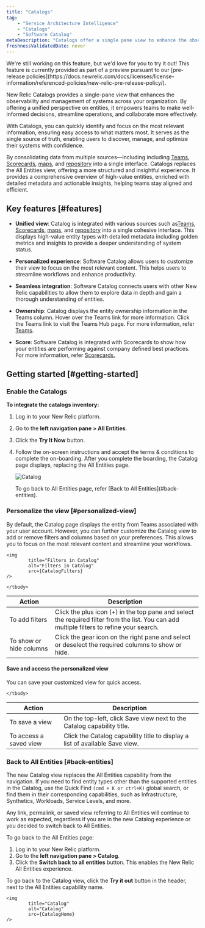 ```yaml
---
title: "Catalogs"
tag: 
    - "Service Architecture Intelligence"
    - "Catalogs"
    - "Software Catalog"
metaDescription: "Catalogs offer a single pane view to enhance the observability and management of software systems in your organization. The unified view of system entities facilitates well-informed decision-making, streamlined operations, and improved collaboration across teams."
freshnessValidatedDate: never
---
```



<Callout title="Preview">
We're still working on this feature, but we'd love for you to try it out!
This feature is currently provided as part of a preview pursuant to our [pre-release policies](https://docs.newrelic.com/docs/licenses/license-information/referenced-policies/new-relic-pre-release-policy/).
</Callout>



New Relic Catalogs provides a single-pane view that enhances the observability and management of systems across your organization. By offering a unified perspective on entities, it empowers teams to make well-informed decisions, streamline operations, and collaborate more effectively.

With Catalogs, you can quickly identify and focus on the most relevant information, ensuring easy access to what matters most. It serves as the single source of truth, enabling users to discover, manage, and optimize their systems with confidence.

By consolidating data from multiple sources—including including <DNT>[Teams](/docs/service-architecture-intelligence/teams/teams)</DNT>, <DNT>[Scorecards](/docs/service-architecture-intelligence/catalogs/scorecards/scorecards)</DNT>, <DNT>[maps](/docs/service-architecture-intelligence/maps/advance-maps/)</DNT>, and <DNT>[repository](/docs/codestream/observability/repo-association/)</DNT> into a single interface. Catalogs replaces the <DNT>All Entities</DNT> view, offering a more structured and insightful experience. It provides a comprehensive overview of high-value entities, enriched with detailed metadata and actionable insights, helping teams stay aligned and efficient.



## Key features [#features]

-  **Unified view**: Catalog is integrated with various sources such as<DNT>[Teams](/docs/service-architecture-intelligence/teams/teams)</DNT>, <DNT>[Scorecards](/docs/service-architecture-intelligence/catalogs/scorecards/scorecards)</DNT>, <DNT>[maps](/docs/service-architecture-intelligence/maps/advance-maps/)</DNT>, and <DNT>[repository](/docs/codestream/observability/repo-association/)</DNT> into a single cohesive interface. This displays high-value entity types with detailed metadata including golden metrics and insights to provide a deeper understanding of system status.

-  **Personalized experience**: <DNT>Software Catalog</DNT> allows users to customize their view to focus on the most relevant content. This helps users to streamline workflows and enhance productivity.

-  **Seamless integration**: <DNT>Software Catalog</DNT> connects users with other New Relic capabilities to allow them to explore data in depth and gain a thorough understanding of entities. 

- **Ownership**: <DNT>Catalog</DNT> displays the entity ownership information in the <DNT>Teams</DNT> column. Hover over the <DNT>Teams</DNT> link for more information. Click the <DNT>Teams</DNT> link to visit the <DNT>Teams Hub</DNT> page. For more information, refer  <DNT>[Teams](/docs/service-architecture-intelligence/teams/teams)</DNT>.

- **<DNT>Score</DNT>**: <DNT>Software Catalog</DNT> is integrated with Scorecards to show how your entities are performing against company defined best practices. For more information, refer <DNT>[Scorecards.](/docs/service-architecture-intelligence/catalogs/scorecards/scorecards)</DNT>





## Getting started [#getting-started]

### Enable the Catalogs


**To integrate the catalogs inventory:**

1. Log in to your New Relic platform.
2. Go to the **left navigation pane > All Entities**.
3. Click the **Try It Now** button. 
4. Follow the on-screen instructions and accept the terms & conditions to complete the on-boarding. 
    After you complete the boarding, the Catalog page displays, replacing the <DNT>All Entities</DNT> page.   


    <img
            title="Catalog"
            alt="Catalog"
            src={CatalogHome}
    />

    <Callout variant="tip" title="Tip">
    To go back to <DNT>All Entities</DNT> page, refer [Back to All Entities](#back-entities).
    </Callout>



### Personalize the view [#personalized-view]

By default, the <DNT>Catalog</DNT> page displays the entity from Teams associated with your user account. However, you can further customize the <DNT>Catalog</DNT> view to add or remove filters and columns based on your preferences. This allows you to focus on the most relevant content and streamline your workflows.

    <img
            title="Filters in Catalog"
            alt="Filters in Catalog"
            src={CatalogFilters}
    />

<table>
    <thead>
    <tr>
        <th>Action</th>
        <th>Description</th>
    </tr>
    </thead>
    <tbody>
        <tr>
            <td>To add filters</td>
            <td>Click the plus icon <DNT>(+)</DNT> in the top pane and select the required filter from the list. You can add multiple filters to refine your search.</td>
        </tr>
        <tr>
            <td>To show or hide columns</td>
            <td>Click the gear icon on the right pane and select or deselect the required columns to show or hide.</td>
        </tr>

    </tbody>
</table>

#### Save and access the personalized view

You can save your customized view for quick access. 

<table>
    <thead>
    <tr>
        <th>Action</th>
        <th>Description</th>
    </tr>
    </thead>
    <tbody>
        <tr>
            <td>To save a view</td>
            <td>On the top-left, click <DNT>Save view</DNT> next to the Catalog capability title.</td>
        </tr>
        <tr>
            <td>To access a saved view</td>
            <td>Click the Catalog capability title to display a list of available <DNT>Save view</DNT>.</td>
        </tr>

    </tbody>
</table>


### Back to All Entities [#back-entities]

The new Catalog view replaces the <DNT>All Entities</DNT> capability from the navigation. If you need to find entity types other than the supported entities in the <DNT>Catalog</DNT>, use the <DNT>Quick Find `(cmd + K or ctrl+K)`</DNT> global search, or find them in their corresponding capabilities, such as Infrastructure, Synthetics, Workloads, Service Levels, and more.

<Callout variant="tip" title="Tip">

Any link, permalink, or saved view referring to <DNT>All Entities</DNT> will continue to work as expected, regardless if you are in the new <DNT>Catalog</DNT> experience or you decided to switch back to <DNT>All Entities</DNT>.

</Callout>


To go back to the <DNT>All Entities</DNT> page:

1. Log in to your New Relic platform.
2. Go to the **left navigation pane > Catalog**.
2. Click the <DNT>**Switch back to all entities**</DNT> button. This enables the New Relic <DNT>All Entities</DNT> experience.

<Callout variant="tip" title="Tip">

To go back to the <DNT>Catalog</DNT> view, click the <DNT>**Try it out**</DNT> button in the header, next to the <DNT>All Entities</DNT> capability name.

</Callout>

    <img
            title="Catalog"
            alt="Catalog"
            src={CatalogHome}
    />